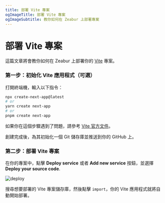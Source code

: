 ```yaml
---
title: 部署 Vite 專案
ogImageTitle: 部署 Vite 專案
ogImageSubtitle: 教你如何在 Zeabur 上部署專案
---
```


# 部署 Vite 專案

這篇文章將會教你如何在 Zeabur 上部署你的 [Vite](https://vitejs.dev/) 專案。

### 第一步：初始化 Vite 應用程式（可選）

打開終端機，輸入以下指令：

```bash
npx create-next-app@latest
# or
yarn create next-app
# or
pnpm create next-app
```

如果你在這個步驟遇到了問題，請參考 [Vite 官方文件](https://vitejs.dev/guide/)。

創建完成後，為其初始化一個 Git 儲存庫並推送到你的 GitHub 上。

### 第二步：部署 Vite 專案

在你的專案中，點擊 **Deploy service** 或者 **Add new service** 按鈕，並選擇 **Deploy your source code**.

![deploy](/framework/deploy.png)

搜尋想要部署的 Vite 專案儲存庫，然後點擊 `import`，你的 Vite 應用程式就將自動開始部署。

